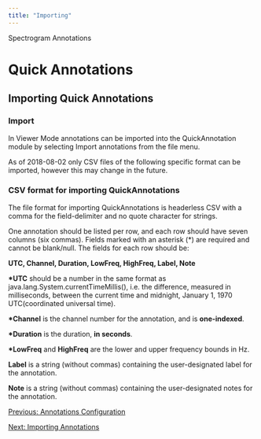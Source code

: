 ```yaml
---
title: "Importing"
---
```

 Spectrogram Annotations  

Quick Annotations
=================

Importing Quick Annotations
---------------------------

### Import

In Viewer Mode annotations can be imported into the QuickAnnotation module by selecting Import annotations from the file menu.

As of 2018-08-02 only CSV files of the following specific format can be imported, however this may change in the future.

### CSV format for importing QuickAnnotations

The file format for importing QuickAnnotations is headerless CSV with a comma for the field-delimiter and no quote character for strings.

One annotation should be listed per row, and each row should have seven columns (six commas). Fields marked with an asterisk (\*) are required and cannot be blank/null. The fields for each row should be:

**UTC, Channel, Duration, LowFreq, HighFreq, Label, Note**

**\*UTC** should be a number in the same format as java.lang.System.currentTimeMillis(), i.e. the difference, measured in milliseconds, between the current time and midnight, January 1, 1970 UTC(coordinated universal time).

**\*Channel** is the channel number for the annotation, and is **one-indexed**.

**\*Duration** is the duration, **in seconds**.

**\*LowFreq** and **HighFreq** are the lower and upper frequency bounds in Hz.

**Label** is a string (without commas) containing the user-designated label for the annotation.

**Note** is a string (without commas) containing the user-designated notes for the annotation.

[Previous: Annotations Configuration](adding.html)

[Next: Importing Annotations](import.html)
